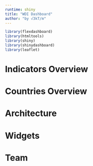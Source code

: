 ```yaml
---
runtime: shiny
title: "WDI Dashboard"
author: "by √3kT/m"
---
```


```r
library(flexdashboard)
library(htmltools)
library(shiny)
library(shinydashboard)
library(leaflet)


```


Indicators Overview 
===================================== 

   
Countries Overview 
=====================================  


Architecture {data-navmenu="Making"}
=====================================  


Widgets {data-navmenu="Making"}
=====================================  


Team
=====================================     
